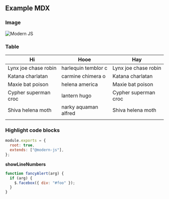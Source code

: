 ## Example MDX

### Image

![Modern JS](https://mdx-logo.vercel.app/)

### Table

| Hi                   | Hooe                 | Hay                  |
| -------------------- | -------------------- | -------------------- |
| Lynx joe chase robin | harlequin temblor c  | Lynx joe chase robin |
| Katana charlatan     | carmine chimera o    | Katana charlatan     |
| Maxie bat poison     | helena america       | Maxie bat poison     |
| Cypher superman croc | lantern hugo         | Cypher superman croc |
| Shiva helena moth    | narky aquaman alfred | Shiva helena moth    |
|                      |                      |                      |

### Highlight code blocks

```js
module.exports = {
  root: true,
  extends: ["@modern-js"],
};
```

**showLineNumbers**

```js {1,3-4} showLineNumbers
function fancyAlert(arg) {
  if (arg) {
    $.facebox({ div: "#foo" });
  }
}
```
